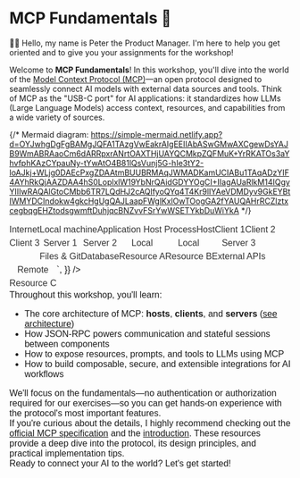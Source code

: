 # MCP Fundamentals 🧱

👨‍💼 Hello, my name is Peter the Product Manager. I'm here to help you get
oriented and to give you your assignments for the workshop!

Welcome to **MCP Fundamentals**! In this workshop, you'll dive into the world of
the
[Model Context Protocol (MCP)](https://modelcontextprotocol.io/specification/2025-03-26)—an
open protocol designed to seamlessly connect AI models with external data
sources and tools. Think of MCP as the "USB-C port" for AI applications: it
standardizes how LLMs (Large Language Models) access context, resources, and
capabilities from a wide variety of sources.

{/* Mermaid diagram: https://simple-mermaid.netlify.app?d=OYJwhgDgFgBAMgJQFA1TAzgVwEakrAIgEEIIAbASwGMwAXCgewDsYAJB9WmABRAaoCm6dARRpxrANrtOAXTHjUAYQCMkpZQFMuK+YrRKATOs3aYhvfphKAzCYpauNy-tYwAtO4B81lQsVunj5G-hIe3tY2-loAJkj+WLjg0DAEcPxgZDAAtmBUUBRMAqJWMADKamUCIABu1TAqADzYIF4AYhRkQjAAZDAA4hS0LoplxlW19YbNrQAidGDYYOgCI+IIagAUaRlkM14IQgyYIIIwRAQAlGtoCMbb6TR7LQdHJ2cAQlfyoQYq4T4Kr9lIYAeVDMDyv9GkEYBtIWMYDCIndokw4gkcHgUgQAJLaapFWglKxlOwTOogGA2fYAUQAHrRCZlztxcegbqgEHZtodsgwmftDuhjqcBNZvvFSrYwWSETYkbDuWiYkA */}

<div
	dangerouslySetInnerHTML={{
		__html: `<svg aria-roledescription="flowchart-v2" role="graphics-document document" viewBox="0 0 720.171875 510.9444580078125" style="max-width: 720.171875px;" class="flowchart" xmlns="http://www.w3.org/2000/svg" width="100%" id="mermaid-diagram-04brf55ms7eg"><style>#mermaid-diagram-04brf55ms7eg{font-family:"trebuchet ms",verdana,arial,sans-serif;font-size:16px;fill:#333;}@keyframes edge-animation-frame{from{stroke-dashoffset:0;}}@keyframes dash{to{stroke-dashoffset:0;}}#mermaid-diagram-04brf55ms7eg .edge-animation-slow{stroke-dasharray:9,5!important;stroke-dashoffset:900;animation:dash 50s linear infinite;stroke-linecap:round;}#mermaid-diagram-04brf55ms7eg .edge-animation-fast{stroke-dasharray:9,5!important;stroke-dashoffset:900;animation:dash 20s linear infinite;stroke-linecap:round;}#mermaid-diagram-04brf55ms7eg .error-icon{fill:#552222;}#mermaid-diagram-04brf55ms7eg .error-text{fill:#552222;stroke:#552222;}#mermaid-diagram-04brf55ms7eg .edge-thickness-normal{stroke-width:1px;}#mermaid-diagram-04brf55ms7eg .edge-thickness-thick{stroke-width:3.5px;}#mermaid-diagram-04brf55ms7eg .edge-pattern-solid{stroke-dasharray:0;}#mermaid-diagram-04brf55ms7eg .edge-thickness-invisible{stroke-width:0;fill:none;}#mermaid-diagram-04brf55ms7eg .edge-pattern-dashed{stroke-dasharray:3;}#mermaid-diagram-04brf55ms7eg .edge-pattern-dotted{stroke-dasharray:2;}#mermaid-diagram-04brf55ms7eg .marker{fill:#333333;stroke:#333333;}#mermaid-diagram-04brf55ms7eg .marker.cross{stroke:#333333;}#mermaid-diagram-04brf55ms7eg svg{font-family:"trebuchet ms",verdana,arial,sans-serif;font-size:16px;}#mermaid-diagram-04brf55ms7eg p{margin:0;}#mermaid-diagram-04brf55ms7eg .label{font-family:"trebuchet ms",verdana,arial,sans-serif;color:#333;}#mermaid-diagram-04brf55ms7eg .cluster-label text{fill:#333;}#mermaid-diagram-04brf55ms7eg .cluster-label span{color:#333;}#mermaid-diagram-04brf55ms7eg .cluster-label span p{background-color:transparent;}#mermaid-diagram-04brf55ms7eg .label text,#mermaid-diagram-04brf55ms7eg span{fill:#333;color:#333;}#mermaid-diagram-04brf55ms7eg .node rect,#mermaid-diagram-04brf55ms7eg .node circle,#mermaid-diagram-04brf55ms7eg .node ellipse,#mermaid-diagram-04brf55ms7eg .node polygon,#mermaid-diagram-04brf55ms7eg .node path{fill:#ECECFF;stroke:#9370DB;stroke-width:1px;}#mermaid-diagram-04brf55ms7eg .rough-node .label text,#mermaid-diagram-04brf55ms7eg .node .label text,#mermaid-diagram-04brf55ms7eg .image-shape .label,#mermaid-diagram-04brf55ms7eg .icon-shape .label{text-anchor:middle;}#mermaid-diagram-04brf55ms7eg .node .katex path{fill:#000;stroke:#000;stroke-width:1px;}#mermaid-diagram-04brf55ms7eg .rough-node .label,#mermaid-diagram-04brf55ms7eg .node .label,#mermaid-diagram-04brf55ms7eg .image-shape .label,#mermaid-diagram-04brf55ms7eg .icon-shape .label{text-align:center;}#mermaid-diagram-04brf55ms7eg .node.clickable{cursor:pointer;}#mermaid-diagram-04brf55ms7eg .root .anchor path{fill:#333333!important;stroke-width:0;stroke:#333333;}#mermaid-diagram-04brf55ms7eg .arrowheadPath{fill:#333333;}#mermaid-diagram-04brf55ms7eg .edgePath .path{stroke:#333333;stroke-width:2.0px;}#mermaid-diagram-04brf55ms7eg .flowchart-link{stroke:#333333;fill:none;}#mermaid-diagram-04brf55ms7eg .edgeLabel{background-color:rgba(232,232,232, 0.8);text-align:center;}#mermaid-diagram-04brf55ms7eg .edgeLabel p{background-color:rgba(232,232,232, 0.8);}#mermaid-diagram-04brf55ms7eg .edgeLabel rect{opacity:0.5;background-color:rgba(232,232,232, 0.8);fill:rgba(232,232,232, 0.8);}#mermaid-diagram-04brf55ms7eg .labelBkg{background-color:rgba(232, 232, 232, 0.5);}#mermaid-diagram-04brf55ms7eg .cluster rect{fill:#ffffde;stroke:#aaaa33;stroke-width:1px;}#mermaid-diagram-04brf55ms7eg .cluster text{fill:#333;}#mermaid-diagram-04brf55ms7eg .cluster span{color:#333;}#mermaid-diagram-04brf55ms7eg div.mermaidTooltip{position:absolute;text-align:center;max-width:200px;padding:2px;font-family:"trebuchet ms",verdana,arial,sans-serif;font-size:12px;background:hsl(80, 100%, 96.2745098039%);border:1px solid #aaaa33;border-radius:2px;pointer-events:none;z-index:100;}#mermaid-diagram-04brf55ms7eg .flowchartTitleText{text-anchor:middle;font-size:18px;fill:#333;}#mermaid-diagram-04brf55ms7eg rect.text{fill:none;stroke-width:0;}#mermaid-diagram-04brf55ms7eg .icon-shape,#mermaid-diagram-04brf55ms7eg .image-shape{background-color:rgba(232,232,232, 0.8);text-align:center;}#mermaid-diagram-04brf55ms7eg .icon-shape p,#mermaid-diagram-04brf55ms7eg .image-shape p{background-color:rgba(232,232,232, 0.8);padding:2px;}#mermaid-diagram-04brf55ms7eg .icon-shape rect,#mermaid-diagram-04brf55ms7eg .image-shape rect{opacity:0.5;background-color:rgba(232,232,232, 0.8);fill:rgba(232,232,232, 0.8);}#mermaid-diagram-04brf55ms7eg :root{--mermaid-font-family:"trebuchet ms",verdana,arial,sans-serif;}</style><g><marker orient="auto" markerHeight="8" markerWidth="8" markerUnits="userSpaceOnUse" refY="5" refX="5" viewBox="0 0 10 10" class="marker flowchart-v2" id="mermaid-diagram-04brf55ms7eg_flowchart-v2-pointEnd"><path style="stroke-width: 1; stroke-dasharray: 1, 0;" class="arrowMarkerPath" d="M 0 0 L 10 5 L 0 10 z"></path></marker><marker orient="auto" markerHeight="8" markerWidth="8" markerUnits="userSpaceOnUse" refY="5" refX="4.5" viewBox="0 0 10 10" class="marker flowchart-v2" id="mermaid-diagram-04brf55ms7eg_flowchart-v2-pointStart"><path style="stroke-width: 1; stroke-dasharray: 1, 0;" class="arrowMarkerPath" d="M 0 5 L 10 10 L 10 0 z"></path></marker><marker orient="auto" markerHeight="11" markerWidth="11" markerUnits="userSpaceOnUse" refY="5" refX="11" viewBox="0 0 10 10" class="marker flowchart-v2" id="mermaid-diagram-04brf55ms7eg_flowchart-v2-circleEnd"><circle style="stroke-width: 1; stroke-dasharray: 1, 0;" class="arrowMarkerPath" r="5" cy="5" cx="5"></circle></marker><marker orient="auto" markerHeight="11" markerWidth="11" markerUnits="userSpaceOnUse" refY="5" refX="-1" viewBox="0 0 10 10" class="marker flowchart-v2" id="mermaid-diagram-04brf55ms7eg_flowchart-v2-circleStart"><circle style="stroke-width: 1; stroke-dasharray: 1, 0;" class="arrowMarkerPath" r="5" cy="5" cx="5"></circle></marker><marker orient="auto" markerHeight="11" markerWidth="11" markerUnits="userSpaceOnUse" refY="5.2" refX="12" viewBox="0 0 11 11" class="marker cross flowchart-v2" id="mermaid-diagram-04brf55ms7eg_flowchart-v2-crossEnd"><path style="stroke-width: 2; stroke-dasharray: 1, 0;" class="arrowMarkerPath" d="M 1,1 l 9,9 M 10,1 l -9,9"></path></marker><marker orient="auto" markerHeight="11" markerWidth="11" markerUnits="userSpaceOnUse" refY="5.2" refX="-1" viewBox="0 0 11 11" class="marker cross flowchart-v2" id="mermaid-diagram-04brf55ms7eg_flowchart-v2-crossStart"><path style="stroke-width: 2; stroke-dasharray: 1, 0;" class="arrowMarkerPath" d="M 1,1 l 9,9 M 10,1 l -9,9"></path></marker><g class="root"><g class="clusters"><g data-look="classic" id="Internet" class="cluster"><rect height="165.08460235595703" width="346.421875" y="8" x="365.75" style=""></rect><g transform="translate(509.8125, 8)" class="cluster-label"><foreignObject height="24" width="58.296875"><div style="display: table-cell; white-space: nowrap; line-height: 1.5; max-width: 200px; text-align: center;" xmlns="http://www.w3.org/1999/xhtml"><span class="nodeLabel"><p>Internet</p></span></div></foreignObject></g></g><g data-look="classic" id="subGraph1" class="cluster"><rect height="309.85987854003906" width="346.421875" y="193.08460235595703" x="365.75" style=""></rect><g transform="translate(487.4921875, 193.08460235595703)" class="cluster-label"><foreignObject height="24" width="102.9375"><div style="display: table-cell; white-space: nowrap; line-height: 1.5; max-width: 200px; text-align: center;" xmlns="http://www.w3.org/1999/xhtml"><span class="nodeLabel"><p>Local machine</p></span></div></foreignObject></g></g><g data-look="classic" id="subGraph0" class="cluster"><rect height="453.9143180847168" width="307.75" y="28.542301177978516" x="8" style=""></rect><g transform="translate(74.2734375, 28.542301177978516)" class="cluster-label"><foreignObject height="24" width="175.203125"><div style="display: table-cell; white-space: nowrap; line-height: 1.5; max-width: 200px; text-align: center;" xmlns="http://www.w3.org/1999/xhtml"><span class="nodeLabel"><p>Application Host Process</p></span></div></foreignObject></g></g></g><g class="edgePaths"><path marker-end="url(#mermaid-diagram-04brf55ms7eg_flowchart-v2-pointEnd)" style="" class="edge-thickness-normal edge-pattern-solid edge-thickness-normal edge-pattern-solid flowchart-link" id="L_H_C1_0" d="M124.875,275.527L129.042,275.527C133.208,275.527,141.542,275.527,149.208,275.527C156.875,275.527,163.875,275.527,167.375,275.527L170.875,275.527"></path><path marker-end="url(#mermaid-diagram-04brf55ms7eg_flowchart-v2-pointEnd)" style="" class="edge-thickness-normal edge-pattern-solid edge-thickness-normal edge-pattern-solid flowchart-link" id="L_H_C2_0" d="M92.153,302.527L101.773,322.182C111.394,341.837,130.634,381.147,143.755,400.802C156.875,420.457,163.875,420.457,167.375,420.457L170.875,420.457"></path><path marker-end="url(#mermaid-diagram-04brf55ms7eg_flowchart-v2-pointEnd)" style="" class="edge-thickness-normal edge-pattern-solid edge-thickness-normal edge-pattern-solid flowchart-link" id="L_H_C3_0" d="M89.291,248.527L99.389,222.196C109.486,195.865,129.68,143.204,143.278,116.873C156.875,90.542,163.875,90.542,167.375,90.542L170.875,90.542"></path><path marker-end="url(#mermaid-diagram-04brf55ms7eg_flowchart-v2-pointEnd)" style="" class="edge-thickness-normal edge-pattern-solid edge-thickness-normal edge-pattern-solid flowchart-link" id="L_C1_S1_0" d="M290.75,275.527L294.917,275.527C299.083,275.527,307.417,275.527,315.75,275.527C324.083,275.527,332.417,275.527,340.75,275.527C349.083,275.527,357.417,275.527,366.535,275.527C375.654,275.527,385.557,275.527,390.509,275.527L395.461,275.527"></path><path marker-end="url(#mermaid-diagram-04brf55ms7eg_flowchart-v2-pointEnd)" style="" class="edge-thickness-normal edge-pattern-solid edge-thickness-normal edge-pattern-solid flowchart-link" id="L_C2_S2_0" d="M290.75,420.457L294.917,420.457C299.083,420.457,307.417,420.457,315.75,420.457C324.083,420.457,332.417,420.457,340.75,420.457C349.083,420.457,357.417,420.457,367.373,420.457C377.329,420.457,388.909,420.457,394.699,420.457L400.488,420.457"></path><path marker-end="url(#mermaid-diagram-04brf55ms7eg_flowchart-v2-pointEnd)" marker-start="url(#mermaid-diagram-04brf55ms7eg_flowchart-v2-pointStart)" style="" class="edge-thickness-normal edge-pattern-solid edge-thickness-normal edge-pattern-solid flowchart-link" id="L_S1_R1_0" d="M539.008,275.527L543.96,275.527C548.911,275.527,558.815,275.527,567.352,275.527C575.888,275.527,583.057,275.527,586.642,275.527L590.227,275.527"></path><path marker-end="url(#mermaid-diagram-04brf55ms7eg_flowchart-v2-pointEnd)" marker-start="url(#mermaid-diagram-04brf55ms7eg_flowchart-v2-pointStart)" style="" class="edge-thickness-normal edge-pattern-solid edge-thickness-normal edge-pattern-solid flowchart-link" id="L_S2_R2_0" d="M533.98,420.457L539.77,420.457C545.56,420.457,557.139,420.457,566.472,420.457C575.805,420.457,582.891,420.457,586.434,420.457L589.977,420.457"></path><path marker-end="url(#mermaid-diagram-04brf55ms7eg_flowchart-v2-pointEnd)" style="" class="edge-thickness-normal edge-pattern-solid edge-thickness-normal edge-pattern-solid flowchart-link" id="L_C3_S3_0" d="M290.75,90.542L294.917,90.542C299.083,90.542,307.417,90.542,315.75,90.542C324.083,90.542,332.417,90.542,340.75,90.542C349.083,90.542,357.417,90.542,365.083,90.542C372.75,90.542,379.75,90.542,383.25,90.542L386.75,90.542"></path><path marker-end="url(#mermaid-diagram-04brf55ms7eg_flowchart-v2-pointEnd)" marker-start="url(#mermaid-diagram-04brf55ms7eg_flowchart-v2-pointStart)" style="" class="edge-thickness-normal edge-pattern-solid edge-thickness-normal edge-pattern-solid flowchart-link" id="L_S3_R3_0" d="M547.719,90.542L551.219,90.542C554.719,90.542,561.719,90.542,568.719,90.542C575.719,90.542,582.719,90.542,586.219,90.542L589.719,90.542"></path></g><g class="edgeLabels"><g class="edgeLabel"><g transform="translate(0, 0)" class="label"><foreignObject height="0" width="0"><div style="display: table-cell; white-space: nowrap; line-height: 1.5; max-width: 200px; text-align: center;" class="labelBkg" xmlns="http://www.w3.org/1999/xhtml"><span class="edgeLabel"></span></div></foreignObject></g></g><g class="edgeLabel"><g transform="translate(0, 0)" class="label"><foreignObject height="0" width="0"><div style="display: table-cell; white-space: nowrap; line-height: 1.5; max-width: 200px; text-align: center;" class="labelBkg" xmlns="http://www.w3.org/1999/xhtml"><span class="edgeLabel"></span></div></foreignObject></g></g><g class="edgeLabel"><g transform="translate(0, 0)" class="label"><foreignObject height="0" width="0"><div style="display: table-cell; white-space: nowrap; line-height: 1.5; max-width: 200px; text-align: center;" class="labelBkg" xmlns="http://www.w3.org/1999/xhtml"><span class="edgeLabel"></span></div></foreignObject></g></g><g class="edgeLabel"><g transform="translate(0, 0)" class="label"><foreignObject height="0" width="0"><div style="display: table-cell; white-space: nowrap; line-height: 1.5; max-width: 200px; text-align: center;" class="labelBkg" xmlns="http://www.w3.org/1999/xhtml"><span class="edgeLabel"></span></div></foreignObject></g></g><g class="edgeLabel"><g transform="translate(0, 0)" class="label"><foreignObject height="0" width="0"><div style="display: table-cell; white-space: nowrap; line-height: 1.5; max-width: 200px; text-align: center;" class="labelBkg" xmlns="http://www.w3.org/1999/xhtml"><span class="edgeLabel"></span></div></foreignObject></g></g><g class="edgeLabel"><g transform="translate(0, 0)" class="label"><foreignObject height="0" width="0"><div style="display: table-cell; white-space: nowrap; line-height: 1.5; max-width: 200px; text-align: center;" class="labelBkg" xmlns="http://www.w3.org/1999/xhtml"><span class="edgeLabel"></span></div></foreignObject></g></g><g class="edgeLabel"><g transform="translate(0, 0)" class="label"><foreignObject height="0" width="0"><div style="display: table-cell; white-space: nowrap; line-height: 1.5; max-width: 200px; text-align: center;" class="labelBkg" xmlns="http://www.w3.org/1999/xhtml"><span class="edgeLabel"></span></div></foreignObject></g></g><g class="edgeLabel"><g transform="translate(0, 0)" class="label"><foreignObject height="0" width="0"><div style="display: table-cell; white-space: nowrap; line-height: 1.5; max-width: 200px; text-align: center;" class="labelBkg" xmlns="http://www.w3.org/1999/xhtml"><span class="edgeLabel"></span></div></foreignObject></g></g><g class="edgeLabel"><g transform="translate(0, 0)" class="label"><foreignObject height="0" width="0"><div style="display: table-cell; white-space: nowrap; line-height: 1.5; max-width: 200px; text-align: center;" class="labelBkg" xmlns="http://www.w3.org/1999/xhtml"><span class="edgeLabel"></span></div></foreignObject></g></g></g><g class="nodes"><g transform="translate(78.9375, 275.5266799926758)" id="flowchart-H-0" class="node default"><rect height="54" width="91.875" y="-27" x="-45.9375" style="" class="basic label-container"></rect><g transform="translate(-15.9375, -12)" style="" class="label"><rect></rect><foreignObject height="24" width="31.875"><div style="display: table-cell; white-space: nowrap; line-height: 1.5; max-width: 200px; text-align: center;" xmlns="http://www.w3.org/1999/xhtml"><span class="nodeLabel"><p>Host</p></span></div></foreignObject></g></g><g transform="translate(232.8125, 275.5266799926758)" id="flowchart-C1-1" class="node default"><rect height="54" width="115.875" y="-27" x="-57.9375" style="" class="basic label-container"></rect><g transform="translate(-27.9375, -12)" style="" class="label"><rect></rect><foreignObject height="24" width="55.875"><div style="display: table-cell; white-space: nowrap; line-height: 1.5; max-width: 200px; text-align: center;" xmlns="http://www.w3.org/1999/xhtml"><span class="nodeLabel"><p>Client 1</p></span></div></foreignObject></g></g><g transform="translate(232.8125, 420.4566192626953)" id="flowchart-C2-2" class="node default"><rect height="54" width="115.875" y="-27" x="-57.9375" style="" class="basic label-container"></rect><g transform="translate(-27.9375, -12)" style="" class="label"><rect></rect><foreignObject height="24" width="55.875"><div style="display: table-cell; white-space: nowrap; line-height: 1.5; max-width: 200px; text-align: center;" xmlns="http://www.w3.org/1999/xhtml"><span class="nodeLabel"><p>Client 2</p></span></div></foreignObject></g></g><g transform="translate(232.8125, 90.54230117797852)" id="flowchart-C3-3" class="node default"><rect height="54" width="115.875" y="-27" x="-57.9375" style="" class="basic label-container"></rect><g transform="translate(-27.9375, -12)" style="" class="label"><rect></rect><foreignObject height="24" width="55.875"><div style="display: table-cell; white-space: nowrap; line-height: 1.5; max-width: 200px; text-align: center;" xmlns="http://www.w3.org/1999/xhtml"><span class="nodeLabel"><p>Client 3</p></span></div></foreignObject></g></g><g transform="translate(467.234375, 275.5266799926758)" id="flowchart-S1-10" class="node default"><rect height="78" width="135.546875" y="-39" x="-67.7734375" style="" class="basic label-container"></rect><g transform="translate(-37.7734375, -24)" style="" class="label"><rect></rect><foreignObject height="48" width="75.546875"><div style="display: table-cell; white-space: nowrap; line-height: 1.5; max-width: 200px; text-align: center;" xmlns="http://www.w3.org/1999/xhtml"><span class="nodeLabel"><p>Server 1<br>Files &amp; Git</p></span></div></foreignObject></g></g><g transform="translate(467.234375, 420.4566192626953)" id="flowchart-S2-11" class="node default"><rect height="78" width="125.4921875" y="-39" x="-62.74609375" style="" class="basic label-container"></rect><g transform="translate(-32.74609375, -24)" style="" class="label"><rect></rect><foreignObject height="48" width="65.4921875"><div style="display: table-cell; white-space: nowrap; line-height: 1.5; max-width: 200px; text-align: center;" xmlns="http://www.w3.org/1999/xhtml"><span class="nodeLabel"><p>Server 2<br>Database</p></span></div></foreignObject></g></g><g transform="translate(640.4453125, 275.5266799926758)" id="flowchart-R1-12" class="node default"><path transform="translate(-46.21875, -47.44208105777522)" style="" class="basic label-container" d="M0,10.628054038516815 a46.21875,10.628054038516815 0,0,0 92.4375,0 a46.21875,10.628054038516815 0,0,0 -92.4375,0 l0,73.62805403851681 a46.21875,10.628054038516815 0,0,0 92.4375,0 l0,-73.62805403851681"></path><g transform="translate(-38.71875, -14)" style="" class="label"><rect></rect><foreignObject height="48" width="77.4375"><div style="display: table-cell; white-space: nowrap; line-height: 1.5; max-width: 200px; text-align: center;" xmlns="http://www.w3.org/1999/xhtml"><span class="nodeLabel"><p>Local<br>Resource A</p></span></div></foreignObject></g></g><g transform="translate(640.4453125, 420.4566192626953)" id="flowchart-R2-13" class="node default"><path transform="translate(-46.46875, -47.491540005735594)" style="" class="basic label-container" d="M0,10.661026670490394 a46.46875,10.661026670490394 0,0,0 92.9375,0 a46.46875,10.661026670490394 0,0,0 -92.9375,0 l0,73.6610266704904 a46.46875,10.661026670490394 0,0,0 92.9375,0 l0,-73.6610266704904"></path><g transform="translate(-38.96875, -14)" style="" class="label"><rect></rect><foreignObject height="48" width="77.9375"><div style="display: table-cell; white-space: nowrap; line-height: 1.5; max-width: 200px; text-align: center;" xmlns="http://www.w3.org/1999/xhtml"><span class="nodeLabel"><p>Local<br>Resource B</p></span></div></foreignObject></g></g><g transform="translate(467.234375, 90.54230117797852)" id="flowchart-S3-22" class="node default"><rect height="78" width="152.96875" y="-39" x="-76.484375" style="" class="basic label-container"></rect><g transform="translate(-46.484375, -24)" style="" class="label"><rect></rect><foreignObject height="48" width="92.96875"><div style="display: table-cell; white-space: nowrap; line-height: 1.5; max-width: 200px; text-align: center;" xmlns="http://www.w3.org/1999/xhtml"><span class="nodeLabel"><p>Server 3<br>External APIs</p></span></div></foreignObject></g></g><g transform="translate(640.4453125, 90.54230117797852)" id="flowchart-R3-23" class="node default"><path transform="translate(-46.7265625, -47.54230741720907)" style="" class="basic label-container" d="M0,10.694871611472713 a46.7265625,10.694871611472713 0,0,0 93.453125,0 a46.7265625,10.694871611472713 0,0,0 -93.453125,0 l0,73.6948716114727 a46.7265625,10.694871611472713 0,0,0 93.453125,0 l0,-73.6948716114727"></path><g transform="translate(-39.2265625, -14)" style="" class="label"><rect></rect><foreignObject height="48" width="78.453125"><div style="display: table-cell; white-space: nowrap; line-height: 1.5; max-width: 200px; text-align: center;" xmlns="http://www.w3.org/1999/xhtml"><span class="nodeLabel"><p>Remote<br>Resource C</p></span></div></foreignObject></g></g></g></g></g></svg>`,
	}}
/>

Throughout this workshop, you'll learn:

- The core architecture of MCP: **hosts**, **clients**, and **servers**
  ([see architecture](https://modelcontextprotocol.io/specification/2025-03-26/architecture))
- How JSON-RPC powers communication and stateful sessions between components
- How to expose resources, prompts, and tools to LLMs using MCP
- How to build composable, secure, and extensible integrations for AI workflows

We'll focus on the fundamentals—no authentication or authorization required for
our exercises—so you can get hands-on experience with the protocol's most
important features.

If you're curious about the details, I highly recommend checking out the
[official MCP specification](https://modelcontextprotocol.io/specification/2025-03-26)
and the [introduction](https://modelcontextprotocol.io/introduction). These
resources provide a deep dive into the protocol, its design principles, and
practical implementation tips.

Ready to connect your AI to the world? Let's get started!
